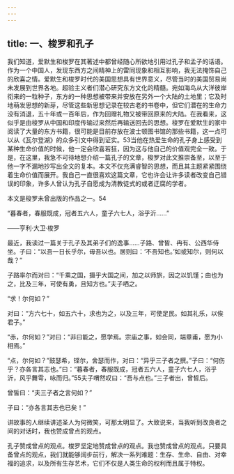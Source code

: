 ```yaml
---
---
---
```

title: 一、梭罗和孔子
---




我们知道，爱默生和梭罗在其著述中都曾经随心所欲地引用过孔子和孟子的话语。作为一个中国人，发现东西方之间精神上的雷同现象和相互影响，我无法掩饰自己的欣喜之情。爱默生和梭罗时代的美国思想具有世界意义，尽管当时的美国贸易尚未发展到世界各地。超验主义者们潜心研究东方文化的精髓。宛如海鸟从大洋彼岸衔来的一粒种子，东方的一种思想被带来并安放在另外一个大陆的土地里；它及时地萌发思想的新芽，尽管这些新思想记录在较古老的书卷中，但它们潜在的生命力没有消退，五十年或一百年后，作为回赠礼物又被带回原来的大陆。在我看来，这似乎是由梭罗从中国和印度传输过来然后再输送回去的思想。梭罗在爱默生的家中阅读了大量的东方书籍，很可能是目前存放在波士顿图书馆的那些书籍，这一点可以从《瓦尔登湖》的众多引文中得到证实。53当他在热爱生命的孔子身上感受到某种生命价值的时候，他一定会欣喜若狂，因为这与他自己的价值观完全一致。于是，在这里，我急不可待地想介绍一篇孔子的文章，梭罗对此文推崇备至，以至于他一字不漏地抄写出全文的复本。本文不仅充满睿智的思想，而且其主题紧紧围绕着生命价值而展开。我自己一直很喜欢这篇文章，它也许会让许多读者改变自己错误的印象，许多人曾认为孔子自愿成为清教徒式的或者迂腐的学者。

本文是梭罗未曾出版的作品之一。54

“暮春者，春服既成，冠者五六人，童子六七人，浴乎沂……”

——亨利·大卫·梭罗

最近，我读过一篇关于孔子及其弟子们的逸事……子路、曾皙、冉有、公西华侍坐。子曰：“以吾一日长乎尔，毋吾以也。居则曰：‘不吾知也。’如或知尔，则何以哉？”

子路率尔而对曰：“千乘之国，摄乎大国之间，加之以师旅，因之以饥馑；由也为之，比及三年，可使有勇，且知方也。”夫子哂之。

“求！尔何如？”

对曰：“方六七十，如五六十，求也为之，以及三年，可使足民。如其礼乐，以俟君子。”

“赤，尔何如？”对曰：“非曰能之，愿学焉。宗庙之事，如会同，端章甫，愿为小相焉。”

“点，尔何如？”鼓瑟希，铿尔，舍瑟而作，对曰：“异乎三子者之撰。”子曰：“何伤乎？亦各言其志也。”曰：“暮春者，春服既成，冠者五六人，童子六七人，浴乎沂，风乎舞雩，咏而归。”55夫子喟然叹曰：“吾与点也。”三子者出，曾皙后。

曾皙曰：“夫三子者之言何如？”

子曰：“亦各言其志也已矣！”

讲故事的人继续讲述圣人为何微笑，可那太明显了。大致说来，当我听到改良者之间的对话时，我也赞成曾点的观点。

孔子赞成曾点的观点。梭罗坚定地赞成曾点的观点。我也赞成曾点的观点。只要具备曾点的观点，我们就能够阔步前行，解决一系列难题：生存、生命、自由、对幸福的追求，以及所有生存艺术，它们不仅是人类生命的权利而且属于特权。